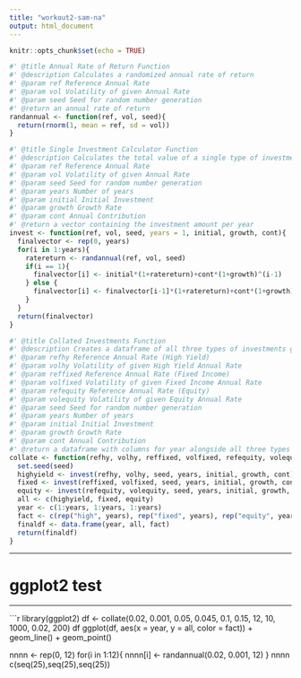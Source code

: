 ```yaml
---
title: "workout2-sam-na"
output: html_document
---
```


```r
knitr::opts_chunk$set(echo = TRUE)
```

```r
#' @title Annual Rate of Return Function
#' @description Calculates a randomized annual rate of return
#' @param ref Reference Annual Rate
#' @param vol Volatility of given Annual Rate
#' @param seed Seed for random number generation
#' @return an annual rate of return
randannual <- function(ref, vol, seed){
  return(rnorm(1, mean = ref, sd = vol))
}

#' @title Single Investment Calculator Function
#' @description Calculates the total value of a single type of investment given parameters
#' @param ref Reference Annual Rate
#' @param vol Volatility of given Annual Rate
#' @param seed Seed for random number generation
#' @param years Number of years
#' @param initial Initial Investment
#' @param growth Growth Rate
#' @param cont Annual Contribution
#' @return a vector containing the investment amount per year
invest <- function(ref, vol, seed, years = 1, initial, growth, cont){
  finalvector <- rep(0, years)
  for(i in 1:years){
    ratereturn <- randannual(ref, vol, seed)
    if(i == 1){
      finalvector[i] <- initial*(1+ratereturn)+cont*(1+growth)^(i-1)
    } else {
      finalvector[i] <- finalvector[i-1]*(1+ratereturn)+cont*(1+growth)^(i-1)
    }
  }
  return(finalvector)
}

#' @title Collated Investments Function
#' @description Creates a dataframe of all three types of investments given parameters for each
#' @param refhy Reference Annual Rate (High Yield)
#' @param volhy Volatility of given High Yield Annual Rate
#' @param reffixed Reference Annual Rate (Fixed Income)
#' @param volfixed Volatility of given Fixed Income Annual Rate
#' @param refequity Reference Annual Rate (Equity)
#' @param volequity Volatility of given Equity Annual Rate
#' @param seed Seed for random number generation
#' @param years Number of years
#' @param initial Initial Investment
#' @param growth Growth Rate
#' @param cont Annual Contribution
#' @return a dataframe with columns for year alongside all three types of investments
collate <- function(refhy, volhy, reffixed, volfixed, refequity, volequity, seed, years, initial, growth, cont){
  set.seed(seed)
  highyield <- invest(refhy, volhy, seed, years, initial, growth, cont)
  fixed <- invest(reffixed, volfixed, seed, years, initial, growth, cont)
  equity <- invest(refequity, volequity, seed, years, initial, growth, cont)
  all <- c(highyield, fixed, equity)
  year <- c(1:years, 1:years, 1:years)
  fact <- c(rep("high", years), rep("fixed", years), rep("equity", years))
  finaldf <- data.frame(year, all, fact)
  return(finaldf)
}
```

---

# ggplot2 test

---

```r
library(ggplot2)
df <- collate(0.02, 0.001, 0.05, 0.045, 0.1, 0.15, 12, 10, 1000, 0.02, 200)
df
ggplot(df, aes(x = year, y = all, color = fact)) + geom_line() + geom_point()

nnnn <- rep(0, 12)
for(i in 1:12){
  nnnn[i] <- randannual(0.02, 0.001, 12)
}
nnnn
c(seq(25),seq(25),seq(25))
